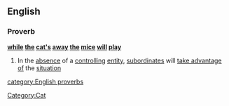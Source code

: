==English==
===Proverb===
'''[[while]] [[the]] [[cat's]] [[away]] [[the]] [[mice]] [[will]] [[play]]'''
#In the [[absence]] of a [[controlling]] [[entity]], [[subordinate]]s will [[take advantage of]] the [[situation]]
[[category:English proverbs]]
[[Category:Cat]]
